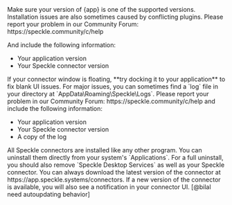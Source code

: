 <Accordion title="Why is the Speckle plugin not showing up after I installed the connector?">
Make sure your version of {app} is one of the supported versions. Installation issues are also sometimes caused by conflicting plugins. Please report your problem in our Community Forum: https://speckle.community/c/help

And include the following information:

- Your application version
- Your Speckle connector version
</Accordion>

<Accordion title="What should I do if the plugin UI is empty or unresponsive, or if my application crashes?">
If your connector window is floating, **try docking it to your application** to fix blank UI issues.
For major issues, you can sometimes find a `log` file in your directory at `AppData\Roaming\Speckle\Logs`. 
Please report your problem in our Community Forum: https://speckle.community/c/help and include the following information:

- Your application version
- Your Speckle connector version
- A copy of the log
</Accordion>

<Accordion title="How do I uninstall my connector?">
All Speckle connectors are installed like any other program. You can uninstall them directly from your system's `Applications`. For a full uninstall, you should also remove `Speckle Desktop Services` as well as your Speckle connector.
</Accordion>

<Accordion title="How do I update my connector to the latest version?">
You can always download the latest version of the connector at https://app.speckle.systems/connectors. If a new version of the connector is available, you will also see a notification in your connector UI. [@bilal need autoupdating behavior]
</Accordion>
